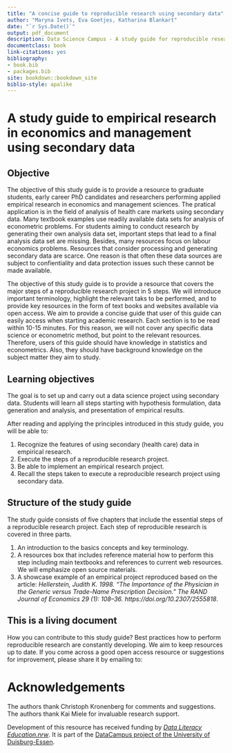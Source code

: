 ```yaml
--- 
title: "A concise guide to reproducible research using secondary data"
author: "Maryna Ivets, Eva Goetjes, Katharina Blankart"
date: "`r Sys.Date()`"
output: pdf_document
description: Data Science Campus - A study guide for reproducible research using secondary (health care) data
documentclass: book
link-citations: yes
bibliography:
- book.bib
- packages.bib
site: bookdown::bookdown_site
biblio-style: apalike
---
```



# A study guide to empirical research in economics and management using secondary data {-}

## Objective {-}

The objective of this study guide is to provide a resource to graduate students, early career PhD candidates and researchers performing applied empirical research in economics and management sciences. The pratical application is in the field of analysis of health care markets using secondary data. Many textbook examples use readily available data sets for analysis of econometric problems. For students aiming to conduct research by generating their own analysis data set, important steps that lead to a final analysis data set are missing. Besides, many resources focus on labour economics problems. Resources that consider processing and generating secondary data are scarce. One reason is that often these data sources are subject to confientiality and data protection issues such these cannot be made available.

The objective of this study guide is to provide a resource that covers the major steps of a reproducible research project in 5 steps. We will introduce important terminology, highlight the relevant taks to be performed, and to provide key resources in the form of text books and websites available via open access. We aim to provide a concise guide that user of this guide can easily access when starting academic research. Each section is to be read within 10-15 minutes. For this reason, we will not cover any specific data science or econometric method, but point to the relevant resources. Therefore, users of this guide should have knowledge in statistics and econometrics. Also, they should have background knowledge on the subject matter they aim to study.

## Learning objectives {-}

The goal is to set up and carry out a data science project using secondary data. Students will learn all steps starting with hypothesis formulation, data generation and analysis, and presentation of empirical results.

After reading and applying the principles introduced in this study guide, you will be able to:

1. Recognize the features of using secondary (health care) data in empirical research.
2. Execute the steps of a reproducible research project.
3. Be able to implement an empirical research project.
4. Recall the steps taken to execute a reproducible research project using secondary data.

## Structure of the study guide {-}

The study guide consists of five chapters that include the essential steps of a reproducible research project. Each step of reproducible research is covered in three parts.
  
1. An introduction to the basics concepts and key terminology. 
2. A resources box that includes reference material how to perform this step including main textbooks and references to current web resources. We will emphasize open source materials.
3. A showcase example of an empirical project reproduced based on the article: *Hellerstein, Judith K. 1998. “The Importance of the Physician in the Generic versus Trade-Name Prescription Decision.” The RAND Journal of Economics 29 (1): 108–36. https://doi.org/10.2307/2555818*.


## This is a living document {-}

How you can contribute to this study guide? Best practices how to perform reproducible research are constantly developing. We aim to keep resources up to date. If you come across a good open access resource or suggestions for improvement, please share it by emailing to:

# Acknowledgements {-}

The authors thank Christoph Kronenberg for comments and suggestions. The authors thank Kai Miele for invaluable research support.

Development of this resource has received funding by [*Data Literacy Education.nrw*](https://www.dh.nrw/aktuelles/ausschreibung). It is part of the [DataCampus project of the University of Duisburg-Essen](https://www.uni-due.de/ub/datacampus/index.php).

<!--## Open License and Credits

This concise guide to reproducible research using secondary data is written as an Open Educational Resource to enable you to use this book in the best possible way. This work is therefore made available under Creative Commons Public Domain Dedication (CC0 1.0 Universal). You do not have to ask us permission to re-use and copy information from this handbook. Feel free to use information from the content session for your training slides or images that seem fitting in your training. Take note that some materials cited in this book might be copyright protected. If so, this will be indicated in the text. Please consider citing the handbook when using the content.

We have tried to acknowledge all of our sources. If for some reason we have forgotten to provide you with proper credits it has not been done with malicious intent. Feel free to contact us at elearning@fosteropenscience.eu for any corrections.-->

	    	
